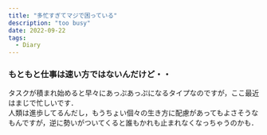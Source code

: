```yaml
---
title: "多忙すぎてマジで困っている"
description: "too busy"
date: 2022-09-22
tags:
  - Diary
---
```


### もともと仕事は速い方ではないんだけど・・

タスクが積まれ始めると早々にあっぷあっぷになるタイプなのですが，ここ最近はまじで忙しいです．  
人類は進歩してるんだし，もうちょい個々の生き方に配慮があってもよさそうなもんですが，逆に勢いがついてくると誰もかれも止まれなくなっちゃうのかも．




